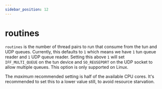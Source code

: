 ```yaml
---
sidebar_position: 12
---
```


# routines

`routines` is the number of thread pairs to run that consume from the tun and UDP queues.
Currently, this defaults to `1` which means we have `1` tun queue reader and `1`
UDP queue reader. Setting this above `1` will set `IFF_MULTI_QUEUE` on the tun
device and `SO_REUSEPORT` on the UDP socket to allow multiple queues.
This option is only supported on Linux.

The _maximum_ recommended setting is half of the available CPU cores. It's recommended to set this to a lower value still, to avoid resource starvation.
